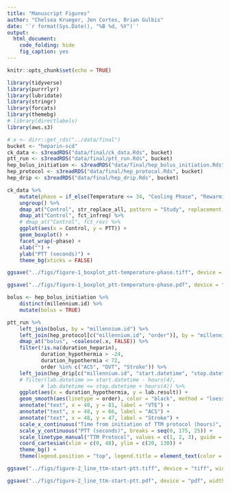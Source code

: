 ```yaml
---
title: "Manuscript Figures"
author: "Chelsea Krueger, Jen Cortes, Brian Gulbis"
date: '`r format(Sys.Date(), "%B %d, %Y")`'
output:
  html_document:
    code_folding: hide
    fig_caption: yes
---
```


```r
knitr::opts_chunk$set(echo = TRUE)
```

```r
library(tidyverse)
library(purrrlyr)
library(lubridate)
library(stringr)
library(forcats)
library(themebg)
# library(directlabels)
library(aws.s3)

# x <- dirr::get_rds("../data/final")
bucket <- "heparin-scd"
ck_data <- s3readRDS("data/final/ck_data.Rds", bucket)
ptt_run <- s3readRDS("data/final/ptt_run.Rds", bucket)
hep_bolus_initiation <- s3readRDS("data/final/hep_bolus_initiation.Rds", bucket)
hep_protocol <- s3readRDS("data/final/hep_protocol.Rds", bucket)
hep_drip <- s3readRDS("data/final/hep_drip.Rds", bucket)
```

```r
ck_data %>%
    mutate(phase = if_else(Temperature <= 34, "Cooling Phase", "Rewarming Phase")) %>%
    ungroup() %>%
    dmap_at("Control", str_replace_all, pattern = "Study", replacement = "Treatment") %>%
    dmap_at("Control", fct_infreq) %>%
    # dmap_at("Control", fct_rev) %>%
    ggplot(aes(x = Control, y = PTT)) +
    geom_boxplot() +
    facet_wrap(~phase) +
    xlab("") +
    ylab("PTT (seconds)") +
    theme_bg(xticks = FALSE)

ggsave("../figs/figure-1_boxplot_ptt-temperature-phase.tiff", device = "tiff", width = 170, height = 85, units = "mm", dpi = 300, compression = "lzw")

ggsave("../figs/figure-1_boxplot_ptt-temperature-phase.pdf", device = "pdf", width = 170, height = 85, units = "mm")
```

```r
bolus <- hep_bolus_initiation %>%
    distinct(millennium.id) %>%
    mutate(bolus = TRUE)

ptt_run %>%
    left_join(bolus, by = "millennium.id") %>%
    left_join(hep_protocol[c("millennium.id", "order")], by = "millennium.id") %>%
    dmap_at("bolus", ~coalesce(.x, FALSE)) %>%
    filter(!is.na(duration_heparin),
           duration_hypothermia > -24,
           duration_hypothermia < 72,
           order %in% c("ACS", "DVT", "Stroke")) %>%
    left_join(hep_drip[c("millennium.id", "start.datetime", "stop.datetime")], by = "millennium.id") %>%
    # filter(lab.datetime >= start.datetime - hours(4),
           # lab.datetime <= stop.datetime + hours(4)) %>%
    ggplot(aes(x = duration_hypothermia, y = lab.result)) +
    geom_smooth(aes(linetype = order), color = "black", method = "loess", se = FALSE) +
    annotate("text", x = 48, y = 81, label = "VTE") +
    annotate("text", x = 48, y = 66, label = "ACS") +
    annotate("text", x = 48, y = 47, label = "Stroke") +
    scale_x_continuous("Time from initiation of TTM protocol (hours)", breaks = seq(-24, 72, 12)) +
    scale_y_continuous("PTT (seconds)", breaks = seq(0, 175, 25)) +
    scale_linetype_manual("TTM Protocol", values = c(1, 2, 3), guide = "none") +
    coord_cartesian(xlim = c(0, 48), ylim = c(20, 130)) +
    theme_bg() +
    theme(legend.position = "top", legend.title = element_text(color = "grey35"))

ggsave("../figs/figure-2_line_ttm-start-ptt.tiff", device = "tiff", width = 170, height = 85, units = "mm", dpi = 300, compression = "lzw")

ggsave("../figs/figure-2_line_ttm-start-ptt.pdf", device = "pdf", width = 170, height = 85, units = "mm")
```

